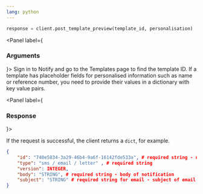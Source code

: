 ```yaml
---
lang: python
---
```


```python
response = client.post_template_preview(template_id, personalisation)
```

<Panel label={<H3 appearAs={H5}>Arguments</H3>}>
  <Parameters>
    <Parameter required name="template_id" kind="String">
      Sign in to Notify and go to the Templates page to find the template
      ID.
    </Parameter>
    <Parameter optional name="personalisation" kind="dict">
      If a template has placeholder fields for personalised information such as
      name or reference number, you need to provide their values in a dictionary
      with key value pairs.
    </Parameter>
  </Parameters>
</Panel>

<Panel label={<H3 appearAs={H5}>Response</H3>}>

If the request is successful, the client returns a `dict`, for example.

```json
{
    "id": "740e5834-3a29-46b4-9a6f-16142fde533a", # required string - notification ID
    "type": "sms / email / letter" , # required string
    "version": INTEGER,
    "body": "STRING", # required string - body of notification
    "subject": "STRING" # required string for email - subject of email
}
```

</Panel>
